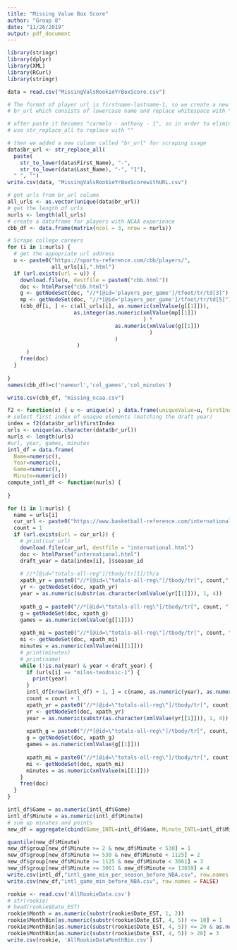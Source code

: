 ```yaml
---
title: "Missing Value Box Score"
author: "Group 8"
date: "11/26/2019"
output: pdf_document
---
```



```r
library(stringr)
library(dplyr)
library(XML)
library(RCurl)
library(stringr)
```

```r
data = read.csv("MissingValsRookieYrBoxScore.csv")
```

```r
# The format of player url is firstname-lastname-1, so we create a new column called
# br_url which consists of lowercase name and replace whitespace with "-"

# after paste it becomes "carmelo - anthony - 1", so in order to eliminate space we
# use str_replace_all to replace with ""

# then we added a new column called "br_url" for scraping usage
data$br_url <- str_replace_all(
  paste(
    str_to_lower(data$First_Name), "-", 
    str_to_lower(data$Last_Name), "-", "1"), 
  " ", "")
write.csv(data, "MissingValsRookieYrBoxScorewithURL.csv")
```

```r
# get urls from br_url column
all_urls <- as.vector(unique(data$br_url))
# get the length of urls
nurls <- length(all_urls)
# create a dataframe for players with NCAA experience
cbb_df <- data.frame(matrix(ncol = 3, nrow = nurls))
```

```r
# Scrape college careers
for (i in 1:nurls) {
  # get the appopriate url address
  u <- paste0("https://sports-reference.com/cbb/players/",
              all_urls[i],".html")
  if (url.exists(url = u)) {
    download.file(u, destfile = paste0("cbb.html"))
    doc <- htmlParse("cbb.html")
    g <- getNodeSet(doc, "//*[@id='players_per_game']/tfoot/tr/td[3]")
    mp <- getNodeSet(doc, "//*[@id='players_per_game']/tfoot/tr/td[5]")
    (cbb_df[i, ] <- c(all_urls[i], as.numeric(xmlValue(g[[1]])),
                     as.integer(as.numeric(xmlValue(mp[[1]])
                                           ) * 
                                  as.numeric(xmlValue(g[[1]])
                                             )
                                  )
                      )
      )
    free(doc)
  }
  
}
names(cbb_df)=c('nameurl','col_games','col_minutes')
```

```r
write.csv(cbb_df, "missing_ncaa.csv")
```

```r
f2 <- function(x) { u <- unique(x) ; data.frame(uniqueValue=u, firstIndex=match(u, x))}
# select first index of unique elements (matching the draft year)
index = f2(data$br_url)$firstIndex
urls <- unique(as.character(data$br_url))
nurls <- length(urls)
#url, year, games, minutes
intl_df = data.frame(
  Name=numeric(),
  Year=numeric(),
  Game=numeric(), 
  Minute=numeric()) 
compute_intl_df <- function(nurls) {
  
}

for (i in 1:nurls) {
  name = urls[i]
  cur_url <- paste0("https://www.basketball-reference.com/international/players/", urls[i],".html")
  count = 1
  if (url.exists(url = cur_url)) {
    # print(cur_url)
    download.file(cur_url, destfile = "international.html")
    doc <- htmlParse("international.html")
    draft_year = data[index[i], ]$season_id
    
    # //*[@id="totals-all-reg"]/tbody/tr[1]/th/a
    xpath_yr = paste0("//*[@id=\"totals-all-reg\"]/tbody/tr[", count,"]/th/a")
    yr <- getNodeSet(doc, xpath_yr)
    year = as.numeric(substr(as.character(xmlValue(yr[[1]])), 1, 4))
    
    xpath_g = paste0("//*[@id=\"totals-all-reg\"]/tbody/tr[", count, "]/td[4]")
    g = getNodeSet(doc, xpath_g)
    games = as.numeric(xmlValue(g[[1]]))
    
    xpath_mi = paste0("//*[@id=\"totals-all-reg\"]/tbody/tr[", count, "]/td[5]")
    mi <- getNodeSet(doc, xpath_mi)
    minutes = as.numeric(xmlValue(mi[[1]]))
    # print(minutes)
    # print(name)
    while (!is.na(year) & year < draft_year) {
      if (urls[i] == "milos-teodosic-1") {
        print(year)
      }
      intl_df[nrow(intl_df) + 1, ] = c(name, as.numeric(year), as.numeric(games), as.numeric(minutes))
      count = count + 1
      xpath_yr = paste0("//*[@id=\"totals-all-reg\"]/tbody/tr[", count,"]/th/a")
      yr <- getNodeSet(doc, xpath_yr)
      year = as.numeric(substr(as.character(xmlValue(yr[[1]])), 1, 4))
      
      xpath_g = paste0("//*[@id=\"totals-all-reg\"]/tbody/tr[", count, "]/td[4]")
      g = getNodeSet(doc, xpath_g)
      games = as.numeric(xmlValue(g[[1]]))
      
      xpath_mi = paste0("//*[@id=\"totals-all-reg\"]/tbody/tr[", count, "]/td[5]")
      mi <- getNodeSet(doc, xpath_mi)
      minutes = as.numeric(xmlValue(mi[[1]]))
    }
    free(doc)
  }
}

intl_df$Game = as.numeric(intl_df$Game)
intl_df$Minute = as.numeric(intl_df$Minute)
# sum up minutes and points
new_df = aggregate(cbind(Game_INTL=intl_df$Game, Minute_INTL=intl_df$Minute), by=list(Name=intl_df$Name), FUN=sum)

quantile(new_df$Minute)
new_df$group[new_df$Minute >= 2 & new_df$Minute < 530] = 1
new_df$group[new_df$Minute >= 530 & new_df$Minute < 1125] = 2
new_df$group[new_df$Minute >= 1125 & new_df$Minute < 3061] = 3
new_df$group[new_df$Minute >= 3061 & new_df$Minute <= 13659] = 4
write.csv(intl_df,"intl_game_min_per_season_before_NBA.csv", row.names = FALSE)
write.csv(new_df,"intl_game_min_before_NBA.csv", row.names = FALSE)

```

```r
rookie <- read.csv('AllRookieData.csv')
# str(rookie)
# head(rookie$Date_EST)
rookie$Month = as.numeric(substr(rookie$Date_EST, 1, 2))
rookie$MonthBin[as.numeric(substr(rookie$Date_EST, 4, 5)) <= 10] = 1
rookie$MonthBin[as.numeric(substr(rookie$Date_EST, 4, 5)) <= 20 & as.numeric(substr(rookie$Date_EST, 4, 5)) > 10] = 2
rookie$MonthBin[as.numeric(substr(rookie$Date_EST, 4, 5)) > 20] = 3
write.csv(rookie, 'AllRookieDataMonthBin.csv')
```